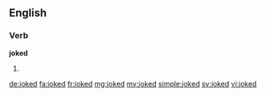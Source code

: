 ==English==

===Verb===
'''joked'''

# {{en-past of|joke}}

[[de:joked]]
[[fa:joked]]
[[fr:joked]]
[[mg:joked]]
[[my:joked]]
[[simple:joked]]
[[sv:joked]]
[[vi:joked]]